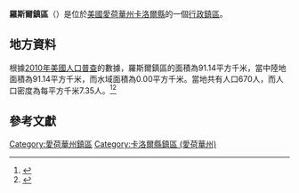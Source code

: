 {{noteTA
|G1=USState
|G2=地名
|G3=Unit
}}
{{Infobox settlement
|official_name            = 羅斯爾鎮區
|native_name = Roselle Township
|settlement_type          = [[行政鎮區|行政鎮區]]
|image_skyline            = 
|imagesize                = 
|image_map                = Map highlighting Roselle Township, Carroll County, Iowa.svg
|mapsize                  = 250px
|pushpin_map  =USA Iowa
|pushpin_label = 羅斯爾鎮區
|pushpin_label_position   = top
|pushpin_map_caption      = 羅斯爾鎮區在愛荷華州的位置
|subdivision_type         = [[世界政區索引|國家]]
|subdivision_type1        = [[美国州份|州份]]
|subdivision_type2        = [[愛荷華州行政区划|縣]]
|subdivision_name         = [[美国|美国]]
|subdivision_name1        = [[愛荷華州|愛荷華州]]
|subdivision_name2        = [[卡洛爾縣_(愛荷華州)|卡洛爾縣]]
|elevation_ft             = 1332
|elevation_m              = 406
|timezone                 = [[北美中部時區|北美中部時區]]
|area_total_km2           = 91.14
|area_land_km2            = 91.14
|area_water_km2           = 0.00
|area_total_sq_mi         = 
|area_land_sq_mi          = 
|area_water_sq_mi         = 
|population_as_of         = [[2010年美國人口普查|2010]]
|population_footnotes     = 
|population_total         = 670
|population_density_km2   = auto
|population_density_sq_mi = auto
|utc_offset               = -6
|coordinates              = {{coord|41|59|25|N|94|55|08|W|type:city_region:US-AL_source:GNS-enwiki|display=inline,title}}
| coor_pinpoint           = 
| coordinates_footnotes   = 
|timezone_DST             = CDT
|utc_offset_DST           = -5
|postal_code_type         = [[美國郵區編號|郵區編號]]
|postal_code              = 
|area_code                = {{link-en|电话区号712|Area code 712|712}}
|blank_name = [[地名信息系统|GNIS ID]]
|blank_info = 46864
}}
'''羅斯爾鎮區'''（{{lang-en|Roselle Township}}）是位於[[美國|美國]][[愛荷華州|愛荷華州]][[卡洛爾縣_(愛荷華州)|卡洛爾縣]]的一個[[行政鎮區|行政鎮區]]。

== 地方資料 ==
根據[[2010年美國人口普查|2010年美國人口普查]]的數據，羅斯爾鎮區的面積為91.14平方千米，當中陸地面積為91.14平方千米，而水域面積為0.00平方千米。當地共有人口670人，而人口密度為每平方千米7.35人。<ref name="GR8">{{cite web|url=http://factfinder2.census.gov|publisher=[[美国人口调查局|美国人口调查局]]|accessdate=2011-05-14|title=American FactFinder}}</ref><ref>{{cite web|url=https://www.citypopulation.de/en/usa/iowa/admin/|title=USA: Iowa (Counties and Townships) - City Population}}</ref>

== 參考文獻 ==
{{reflist}}

{{卡洛爾縣 (愛荷華州)}}

{{DEFAULTSORT:Roselle Township}}
[[Category:愛荷華州鎮區|Category:愛荷華州鎮區]]
[[Category:卡洛爾縣鎮區_(愛荷華州)|Category:卡洛爾縣鎮區 (愛荷華州)]]

{{Iowa-geo-stub}}